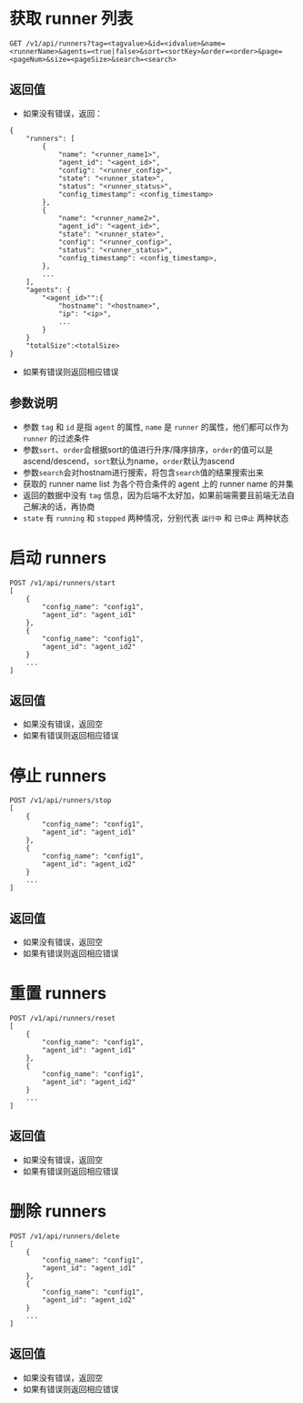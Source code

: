 # **获取 runner 列表**
```
GET /v1/api/runners?tag=<tagvalue>&id=<idvalue>&name=<runnerName>&agents=<true|false>&sort=<sortKey>&order=<order>&page=<pageNum>&size=<pageSize>&search=<search>
```

## **返回值**

- 如果没有错误，返回：
```
{
    "runners": [
        {
            "name": "<runner_name1>",
            "agent_id": "<agent_id>",
            "config": "<runner_config>",
            "state": "<runner_state>",
            "status": "<runner_status>",
            "config_timestamp": <config_timestamp>
        },
        {
            "name": "<runner_name2>",
            "agent_id": "<agent_id>",
            "state": "<runner_state>",
            "config": "<runner_config>",
            "status": "<runner_status>",
            "config_timestamp": <config_timestamp>,
        },
        ...
    ],
    "agents": {
        "<agent_id>"":{
            "hostname": "<hostname>",
            "ip": "<ip>",
            ...
        }
    }
    "totalSize":<totalSize>
}
```
- 如果有错误则返回相应错误

## **参数说明**

- 参数 `tag` 和 `id` 是指 `agent` 的属性, `name` 是 `runner` 的属性，他们都可以作为 `runner` 的过滤条件
- 参数`sort`、`order`会根据sort的值进行升序/降序排序，`order`的值可以是ascend/descend，`sort`默认为name，`order`默认为ascend
- 参数`search`会对hostnam进行搜索，将包含`search`值的结果搜索出来
- 获取的 runner name list 为各个符合条件的 agent 上的 runner name 的并集
- 返回的数据中没有 `tag` 信息，因为后端不太好加，如果前端需要且前端无法自己解决的话，再协商
- `state` 有 `running` 和 `stopped` 两种情况，分别代表 `运行中` 和 `已停止` 两种状态

# **启动 runners**

```
POST /v1/api/runners/start
[
    {
        "config_name": "config1",
        "agent_id": "agent_id1"
    },
    {
        "config_name": "config1",
        "agent_id": "agent_id2"
    }
    ...
]
```

## **返回值**

- 如果没有错误，返回空
- 如果有错误则返回相应错误

# **停止 runners**

```
POST /v1/api/runners/stop
[
    {
        "config_name": "config1",
        "agent_id": "agent_id1"
    },
    {
        "config_name": "config1",
        "agent_id": "agent_id2"
    }
    ...
]
```

## **返回值**

- 如果没有错误，返回空
- 如果有错误则返回相应错误

# **重置 runners**

```
POST /v1/api/runners/reset
[
    {
        "config_name": "config1",
        "agent_id": "agent_id1"
    },
    {
        "config_name": "config1",
        "agent_id": "agent_id2"
    }
    ...
]
```

## **返回值**

- 如果没有错误，返回空
- 如果有错误则返回相应错误

# **删除 runners**

```
POST /v1/api/runners/delete
[
    {
        "config_name": "config1",
        "agent_id": "agent_id1"
    },
    {
        "config_name": "config1",
        "agent_id": "agent_id2"
    }
    ...
]
```

## **返回值**

- 如果没有错误，返回空
- 如果有错误则返回相应错误
